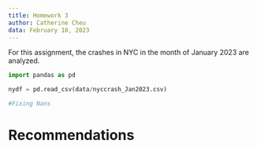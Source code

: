 ```yaml
---
title: Homework 3
author: Catherine Cheu
data: February 10, 2023
---
```


For this assignment, the crashes in NYC in the month of January 2023 are analyzed.

```python

import pandas as pd

nydf = pd.read_csv(data/nyccrash_Jan2023.csv)

#Fixing Nans

```

# Recommendations
